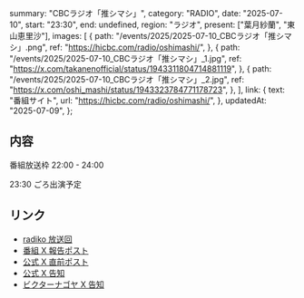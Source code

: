   summary: "CBCラジオ「推シマシ」",
  category: "RADIO",
  date: "2025-07-10",
  start: "23:30",
  end: undefined,
  region: "ラジオ",
  present: ["葉月紗蘭", "東山恵里沙"],
  images: [
    {
      path: "/events/2025/2025-07-10_CBCラジオ「推シマシ」.png",
      ref: "https://hicbc.com/radio/oshimashi/",
    },
    {
      path: "/events/2025/2025-07-10_CBCラジオ「推シマシ」_1.jpg",
      ref: "https://x.com/takanenofficial/status/1943311804714881119",
    },
    {
      path: "/events/2025/2025-07-10_CBCラジオ「推シマシ」_2.jpg",
      ref: "https://x.com/oshi_mashi/status/1943323784771178723",
    },
  ],
  link: {
    text: "番組サイト",
    url: "https://hicbc.com/radio/oshimashi/",
  },
  updatedAt: "2025-07-09",
};

## 内容

番組放送枠 22:00 - 24:00

23:30 ごろ出演予定

## リンク

- [radiko 放送回](https://radiko.jp/share/?sid=CBC&t=20250710220000)
- [番組 X 報告ポスト](https://x.com/oshi_mashi/status/1943323784771178723)
- [公式 X 直前ポスト](https://x.com/takanenofficial/status/1943311804714881119)
- [公式 X 告知](https://x.com/takanenofficial/status/1942871358289195370)
- [ビクターナゴヤ X 告知](https://x.com/victor_nagoya/status/1941995578285543430)
